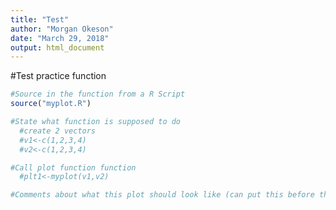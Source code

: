 ```yaml
---
title: "Test"
author: "Morgan Okeson"
date: "March 29, 2018"
output: html_document
---
```


#Test practice function

```r
#Source in the function from a R Script 
source("myplot.R")

#State what function is supposed to do 
  #create 2 vectors
  #v1<-c(1,2,3,4)
  #v2<-c(1,2,3,4)

#Call plot function function 
  #plt1<-myplot(v1,v2)

#Comments about what this plot should look like (can put this before the chunk)

```

